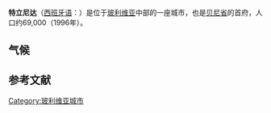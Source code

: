 {{NoteTA
|T=zh-cn:特立尼达(玻利维亚);zh-hk:千里達(玻利維亞);zh-tw:千里達(玻利維亞)
|1=zh-cn:特立尼达;zh-hk:千里達;zh-tw:千里達
}}
{{Infobox settlement
|settlement_type        = City
|official_name          = 特立尼达 (玻利维亚)<br> La Santísima Trinidad
|native_name            = Trinidad
|nickname               =  
|motto                  = "Green Trinidad"
|image_flag             = Flag of Trinidad - Bolivia.svg
|image_shield           = Escudo_del_bani.jpg
|image_skyline          = TrinidadBolivia.jpg
|mapsize                = 125px
|pushpin_map            = Bolivia
|elevation_m            = 130
|elevation_ft           = 427
|area_total_km2         = 27
|subdivision_type       = [[世界政區索引|世界政區索引]]
|subdivision_name       = [[玻利維亞|玻利維亞]]
|subdivision_type1      = [[玻利维亚行政区划|玻利维亚行政区划]]
|subdivision_name1      = [[贝尼省|贝尼省]]
|subdivision_type2      = {{tsl|en|Provinces of Bolivia||Province}}
|subdivision_name2      = [[塞爾卡多省_(貝尼省)|塞爾卡多省 (貝尼省)]]
|leader_title           = Mayor
|leader_name            = Jorge Hurtado
|established_title      = Founded
|established_date       = 1686
|population_as_of       = 2012 Census
|population_urban       = 101454
|population_metro       =
|population_density_km2 = auto
|area_code              = +591 346
|coordinates            = {{coord|14|49|45|S|64|54|5|W|display=inline}}
|timezone               = [[UTC−04:00|UTC−04:00]]
|blank_name             = [[柯本气候分类法|柯本气候分类法]]
|blank_info             = [[热带季风气候|热带季风气候]]
|website                = [http://www.trinidad.gob.bo/ 官方网站]
}} 
'''特立尼达'''（[[西班牙语|西班牙语]]：'''{{lang|es|Trinidad}}'''）是位于[[玻利维亚|玻利维亚]]中部的一座城市，也是[[贝尼省|贝尼省]]的首府，人口约69,000（1996年）。
== 气候==
{{Weather box
|location = 特立尼达 (玻利维亚)
|single line = Yes
|metric first = Yes
|Jan record high C = 37
|Feb record high C = 37
|Mar record high C = 37
|Apr record high C = 40
|May record high C = 42
|Jun record high C = 39
|Jul record high C = 38
|Aug record high C = 40
|Sep record high C = 37
|Oct record high C = 40
|Nov record high C = 38
|Dec record high C = 37
|year record high C = 42
|Jan high C = 30.9
|Feb high C = 30.8
|Mar high C = 31.1
|Apr high C = 30.6
|May high C = 29.1
|Jun high C = 28.4
|Jul high C = 29.0
|Aug high C = 30.8
|Sep high C = 30.6
|Oct high C = 32.6
|Nov high C = 31.9
|Dec high C = 31.4
|year high C = 31.4
|Jan mean C = 26.9
|Feb mean C = 27.0
|Mar mean C = 27.1
|Apr mean C = 26.1
|May mean C = 24.5
|Jun mean C = 22.8
|Jul mean C = 22.6
|Aug mean C = 24.0
|Sep mean C = 24.7
|Oct mean C = 26.7
|Nov mean C = 26.9
|Dec mean C = 27.0
|year mean C = 25.5
|Jan low C = 22.9
|Feb low C = 23.2
|Mar low C = 23.1
|Apr low C = 21.6
|May low C = 19.9
|Jun low C = 17.1
|Jul low C = 16.2
|Aug low C = 17.2
|Sep low C = 18.9
|Oct low C = 20.9
|Nov low C = 22.0
|Dec low C = 22.6
|year low C = 20.5
|Jan record low C = 15
|Feb record low C = 16
|Mar record low C = 13
|Apr record low C = 12
|May record low C = 8
|Jun record low C = 7
|Jul record low C = 3
|Aug record low C = 7
|Sep record low C = 10
|Oct record low C = 12
|Nov record low C = 12
|Dec record low C = 13
|year record low C = 3
|precipitation colour = green
|Jan precipitation mm = 298.9
|Feb precipitation mm = 268.5
|Mar precipitation mm = 225.5
|Apr precipitation mm = 123.9
|May precipitation mm = 114.6
|Jun precipitation mm = 33.9
|Jul precipitation mm = 32.1
|Aug precipitation mm = 52.2
|Sep precipitation mm = 123.3
|Oct precipitation mm = 139.2
|Nov precipitation mm = 226.8
|Dec precipitation mm = 275.0
|year precipitation mm = 1913.9
|source 1 = Sistema de Clasificación Bioclimática Mundial<ref name=climate>{{cite web
  |url = http://www.ucm.es/info/cif/station/bo-trini.htm
  |title = Bolivia- Trinidad
  |publisher = Centro de Investigaciones Fitosociológicas
  |language = es
  |accessdate = 2012-12-24
  |archive-date = 2018-12-26
  |archive-url = https://web.archive.org/web/20181226133733/https://webs.ucm.es/info/cif/station/bo-trini.htm%0a%20
  |dead-url = no
  }}</ref>
|source 2 = Weatherbase<ref name=weatherbase>{{cite web
  |url = http://www.weatherbase.com/weather/weather.php3?refer=&s=45158&cityname=Trinidad-&refer=&cityname=Trinidad-
  |title = Weatherbase: Historical Weather for Trinidad, Bolivia
  |publisher = Weatherbase
  |language = 
  |accessdate = 2012-12-24
  |archive-date = 2018-12-26
  |archive-url = https://web.archive.org/web/20181226133734/http://www.weatherbase.com/weather/weather.php3?refer=&s=45158&cityname=Trinidad-&refer=&cityname=Trinidad-%0A%20
  |dead-url = no
  }}</ref>
|date=November 2011
}}
</div>
==参考文献==
{{reflist}}
[[Category:玻利维亚城市|Category:玻利维亚城市]]